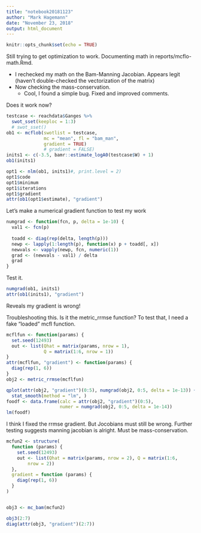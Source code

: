 ```yaml
---
title: "notebook20181123"
author: "Mark Hagemann"
date: "November 23, 2018"
output: html_document
---
```


```r
knitr::opts_chunk$set(echo = TRUE)
```


Still trying to get optimization to work. Documenting math in reports/mcflo-math.Rmd.

- I rechecked my math on the Bam-Manning Jacobian. Appears legit (haven't double-checked the vectorization of the matrix)
- Now checking the mass-conservation.
    - Cool, I found a simple bug. Fixed and improved comments.
    
Does it work now? 

```r
testcase <- reachdata$Ganges %>% 
  swot_sset(keeploc = 1:3)
  # swot_sset()
ob1 <- mcflob(swotlist = testcase, 
              mc = "mean", fl = "bam_man", 
              gradient = TRUE)
              # gradient = FALSE)
inits1 <- c(-3.5, bamr::estimate_logA0(testcase$W) + 1)
ob1(inits1)

opt1 <- nlm(ob1, inits1)#, print.level = 2)
opt1$code
opt1$minimum
opt1$iterations
opt1$gradient
attr(ob1(opt1$estimate), "gradient")
```

Let's make a numerical gradient function to test my work

```r
numgrad <- function(fcn, p, delta = 1e-10) {
  val1 <- fcn(p)
  
  toadd <- diag(rep(delta, length(p)))
  newp <- lapply(1:length(p), function(x) p + toadd[, x])
  newvals <- vapply(newp, fcn, numeric(1))
  grad <- (newvals - val1) / delta
  grad
}
```

Test it.

```r
numgrad(ob1, inits1)
attr(ob1(inits1), "gradient")
```

Reveals my gradient is wrong!

Troubleshooting this. Is it the metric_rrmse function? To test that, I need a fake "loaded" mcfl function. 

```r

mcflfun <- function(params) {
  set.seed(12493)
  out <- list(Qhat = matrix(params, nrow = 1), 
              Q = matrix(1:6, nrow = 1))
}
attr(mcflfun, "gradient") <- function(params) {
  diag(rep(1, 6))
}
obj2 <- metric_rrmse(mcflfun)

qplot(attr(obj2, "gradient")(0:5), numgrad(obj2, 0:5, delta = 1e-13)) +
  stat_smooth(method = "lm", )
foodf <- data.frame(calc = attr(obj2, "gradient")(0:5),
                    numer = numgrad(obj2, 0:5, delta = 1e-14))
lm(foodf)
```

I think I fixed the rrmse gradient. But Jocobians must still be wrong. Further testing suggests manning jacobian is alright. Must be mass-conservation. 


```r
mcfun2 <- structure(
  function (params) {
    set.seed(12493)
    out <- list(Qhat = matrix(params, nrow = 2), Q = matrix(1:6, 
        nrow = 2))
  }, 
  gradient = function (params) {
    diag(rep(1, 6))
  }
)


obj3 <- mc_bam(mcfun2)

obj3(2:7)
diag(attr(obj3, "gradient")(2:7))

```


